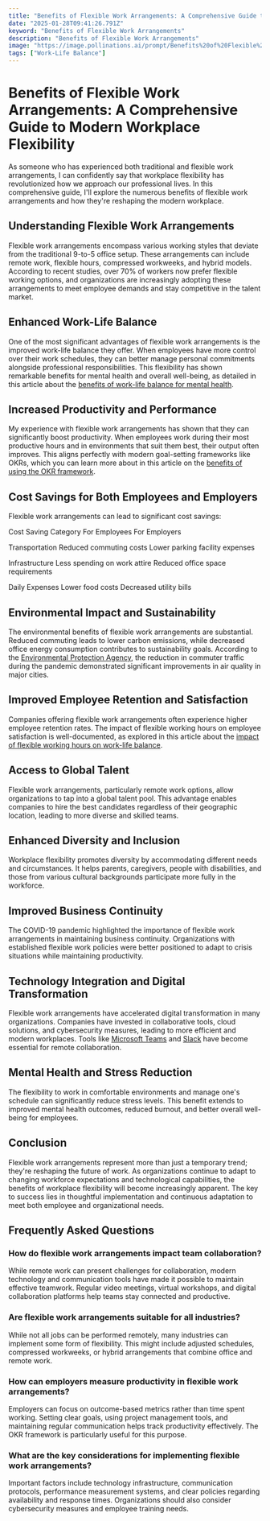 ```yaml
---
title: "Benefits of Flexible Work Arrangements: A Comprehensive Guide to Modern Workplace Flexibility"
date: "2025-01-28T09:41:26.791Z"
keyword: "Benefits of Flexible Work Arrangements"
description: "Benefits of Flexible Work Arrangements"
image: "https://image.pollinations.ai/prompt/Benefits%20of%20Flexible%20Work%20Arrangements%2C%20realistic%20photo%2C%20high%20quality%2C%204k?width=1024&height=1024&nologo=true"
tags: ["Work-Life Balance"]
---
```


# Benefits of Flexible Work Arrangements: A Comprehensive Guide to Modern Workplace Flexibility


As someone who has experienced both traditional and flexible work arrangements, I can confidently say that workplace flexibility has revolutionized how we approach our professional lives. In this comprehensive guide, I'll explore the numerous benefits of flexible work arrangements and how they're reshaping the modern workplace.



## Understanding Flexible Work Arrangements


Flexible work arrangements encompass various working styles that deviate from the traditional 9-to-5 office setup. These arrangements can include remote work, flexible hours, compressed workweeks, and hybrid models. According to recent studies, over 70% of workers now prefer flexible working options, and organizations are increasingly adopting these arrangements to meet employee demands and stay competitive in the talent market.



## Enhanced Work-Life Balance


One of the most significant advantages of flexible work arrangements is the improved work-life balance they offer. When employees have more control over their work schedules, they can better manage personal commitments alongside professional responsibilities. This flexibility has shown remarkable benefits for mental health and overall well-being, as detailed in this article about the [benefits of work-life balance for mental health](https://productivityprospect.com/blog/benefits-of-work-life-balance-for-mental-health/).



## Increased Productivity and Performance


My experience with flexible work arrangements has shown that they can significantly boost productivity. When employees work during their most productive hours and in environments that suit them best, their output often improves. This aligns perfectly with modern goal-setting frameworks like OKRs, which you can learn more about in this article on the [benefits of using the OKR framework](https://productivityprospect.com/blog/benefits-of-using-the-okr-framework-for-goal-setting/).



## Cost Savings for Both Employees and Employers


Flexible work arrangements can lead to significant cost savings:





Cost Saving Category
For Employees
For Employers


Transportation
Reduced commuting costs
Lower parking facility expenses


Infrastructure
Less spending on work attire
Reduced office space requirements


Daily Expenses
Lower food costs
Decreased utility bills





## Environmental Impact and Sustainability


The environmental benefits of flexible work arrangements are substantial. Reduced commuting leads to lower carbon emissions, while decreased office energy consumption contributes to sustainability goals. According to the [Environmental Protection Agency](https://www.epa.gov), the reduction in commuter traffic during the pandemic demonstrated significant improvements in air quality in major cities.



## Improved Employee Retention and Satisfaction


Companies offering flexible work arrangements often experience higher employee retention rates. The impact of flexible working hours on employee satisfaction is well-documented, as explored in this article about the [impact of flexible working hours on work-life balance](https://productivityprospect.com/blog/impact-of-flexible-working-hours-on-work-life-balance/).



## Access to Global Talent


Flexible work arrangements, particularly remote work options, allow organizations to tap into a global talent pool. This advantage enables companies to hire the best candidates regardless of their geographic location, leading to more diverse and skilled teams.



## Enhanced Diversity and Inclusion


Workplace flexibility promotes diversity by accommodating different needs and circumstances. It helps parents, caregivers, people with disabilities, and those from various cultural backgrounds participate more fully in the workforce.



## Improved Business Continuity


The COVID-19 pandemic highlighted the importance of flexible work arrangements in maintaining business continuity. Organizations with established flexible work policies were better positioned to adapt to crisis situations while maintaining productivity.



## Technology Integration and Digital Transformation


Flexible work arrangements have accelerated digital transformation in many organizations. Companies have invested in collaborative tools, cloud solutions, and cybersecurity measures, leading to more efficient and modern workplaces. Tools like [Microsoft Teams](https://www.microsoft.com/en-us/microsoft-teams/group-chat-software) and [Slack](https://slack.com) have become essential for remote collaboration.



## Mental Health and Stress Reduction


The flexibility to work in comfortable environments and manage one's schedule can significantly reduce stress levels. This benefit extends to improved mental health outcomes, reduced burnout, and better overall well-being for employees.



## Conclusion


Flexible work arrangements represent more than just a temporary trend; they're reshaping the future of work. As organizations continue to adapt to changing workforce expectations and technological capabilities, the benefits of workplace flexibility will become increasingly apparent. The key to success lies in thoughtful implementation and continuous adaptation to meet both employee and organizational needs.



## Frequently Asked Questions


### How do flexible work arrangements impact team collaboration?

While remote work can present challenges for collaboration, modern technology and communication tools have made it possible to maintain effective teamwork. Regular video meetings, virtual workshops, and digital collaboration platforms help teams stay connected and productive.



### Are flexible work arrangements suitable for all industries?

While not all jobs can be performed remotely, many industries can implement some form of flexibility. This might include adjusted schedules, compressed workweeks, or hybrid arrangements that combine office and remote work.



### How can employers measure productivity in flexible work arrangements?

Employers can focus on outcome-based metrics rather than time spent working. Setting clear goals, using project management tools, and maintaining regular communication helps track productivity effectively. The OKR framework is particularly useful for this purpose.



### What are the key considerations for implementing flexible work arrangements?

Important factors include technology infrastructure, communication protocols, performance measurement systems, and clear policies regarding availability and response times. Organizations should also consider cybersecurity measures and employee training needs.

